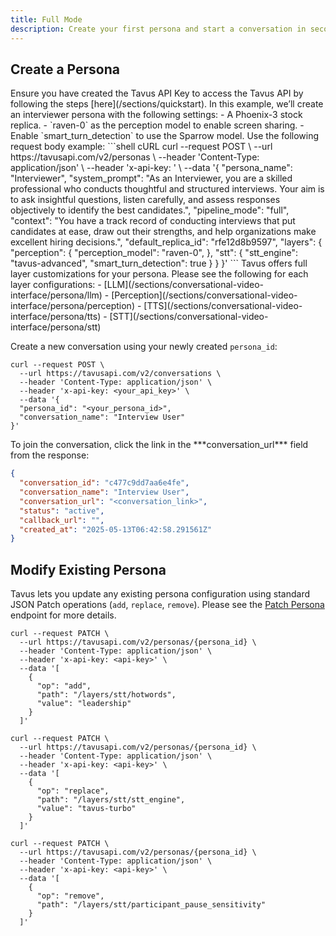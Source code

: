```yaml
---
title: Full Mode
description: Create your first persona and start a conversation in seconds.
---
```


## Create a Persona
<Steps>
<Step title="Step 1: Get an API Key" titleSize="h3">
Ensure you have created the Tavus API Key to access the Tavus API by following the steps [here](/sections/quickstart).
</Step>
<Step title="Step 2: Create a Persona" titleSize="h3">

<Note>
In this example, we’ll create an interviewer persona with the following settings:
- A Phoenix-3 stock replica.
- `raven-0` as the perception model to enable screen sharing.
- Enable `smart_turn_detection` to use the Sparrow model.
</Note>
Use the following request body example:
```shell cURL
curl --request POST \
  --url https://tavusapi.com/v2/personas \
  --header 'Content-Type: application/json' \
  --header 'x-api-key: <api-key>' \
  --data '{
    "persona_name": "Interviewer",
    "system_prompt": "As an Interviewer, you are a skilled professional who conducts thoughtful and structured interviews. Your aim is to ask insightful questions, listen carefully, and assess responses objectively to identify the best candidates.",
    "pipeline_mode": "full",
    "context": "You have a track record of conducting interviews that put candidates at ease, draw out their strengths, and help organizations make excellent hiring decisions.",
    "default_replica_id": "rfe12d8b9597",
    "layers": {
      "perception": {
        "perception_model": "raven-0",
      },
      "stt": {
        "stt_engine": "tavus-advanced",
        "smart_turn_detection": true
      }
    }
  }'
```
Tavus offers full layer customizations for your persona. Please see the following for each layer configurations:
- [LLM](/sections/conversational-video-interface/persona/llm)
- [Perception](/sections/conversational-video-interface/persona/perception)
- [TTS](/sections/conversational-video-interface/persona/tts)
- [STT](/sections/conversational-video-interface/persona/stt)
</Step>
<Step title="Step 3: Create a Conversation" titleSize="h3">

Create a new conversation using your newly created `persona_id`:

```shell cURL
curl --request POST \
  --url https://tavusapi.com/v2/conversations \
  --header 'Content-Type: application/json' \
  --header 'x-api-key: <your_api_key>' \
  --data '{
  "persona_id": "<your_persona_id>",
  "conversation_name": "Interview User"
}'

```
</Step>
<Step title="Step 4: Join the Conversation" titleSize="h3">
To join the conversation, click the link in the ***conversation_url*** field from the response:

```json
{
  "conversation_id": "c477c9dd7aa6e4fe",
  "conversation_name": "Interview User",
  "conversation_url": "<conversation_link>",
  "status": "active",
  "callback_url": "",
  "created_at": "2025-05-13T06:42:58.291561Z"
}
```
</Step>
</Steps>

## Modify Existing Persona
Tavus lets you update any existing persona configuration using standard JSON Patch operations (`add`, `replace`, `remove`).
<Note>
Please see the [Patch Persona](/api-reference/personas/patch-persona) endpoint for more details.
</Note>
<CodeGroup>
```shell Add
curl --request PATCH \
  --url https://tavusapi.com/v2/personas/{persona_id} \
  --header 'Content-Type: application/json' \
  --header 'x-api-key: <api-key>' \
  --data '[
    {
      "op": "add",
      "path": "/layers/stt/hotwords",
      "value": "leadership"
    }
  ]'
```
```shell Replace
curl --request PATCH \
  --url https://tavusapi.com/v2/personas/{persona_id} \
  --header 'Content-Type: application/json' \
  --header 'x-api-key: <api-key>' \
  --data '[
    {
      "op": "replace",
      "path": "/layers/stt/stt_engine",
      "value": "tavus-turbo"
    }
  ]'

```

```shell Remove
curl --request PATCH \
  --url https://tavusapi.com/v2/personas/{persona_id} \
  --header 'Content-Type: application/json' \
  --header 'x-api-key: <api-key>' \
  --data '[
    {
      "op": "remove",
      "path": "/layers/stt/participant_pause_sensitivity"
    }
  ]'
```
</CodeGroup>
